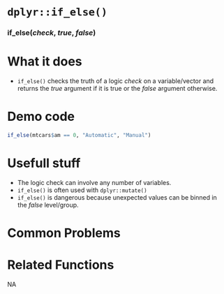 # [`dplyr::if_else()`]{.blue}
 
 
### [if_else]{.blue}(*check*, *true*, *false*){.center} 
 
# What it does 

+ `if_else()` checks the truth of a logic *check* on a variable/vector and returns the *true* argument if it is true or the *false* argument otherwise.
  
 
# Demo code 

```r
if_else(mtcars$am == 0, "Automatic", "Manual")
```
  
 
# Usefull stuff 

+ The logic check can involve any number of variables.
+ [`if_else()`]{.blue} is often used with [`dplyr::mutate()`]{.blue}
+ [`if_else()`]{.blue} is dangerous because unexpected values can be binned in the *false* level/group.
  
 
# Common Problems 

  
 
# Related Functions 
NA  
